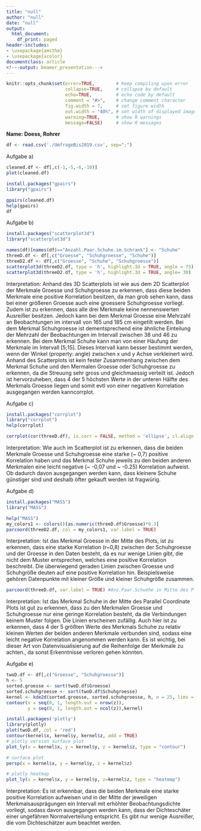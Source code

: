 ```yaml
---
title: "null"
author: "null"
date: "null"
output:
  html_document:
    df_print: paged
header-includes:
- \usepackage{amsthm}
- \usepackage{xcolor}
documentclass: article
<!---output: beamer_presentation--->
---
```






<!--- Below are global settings for knitr. You can override any of them by adding the changes to individual chunks --->

```r
knitr::opts_chunk$set(error=TRUE,        # Keep compiling upon error
                      collapse=TRUE,     # collapse by default
                      echo=TRUE,         # echo code by default
                      comment = "#>",    # change comment character
                      fig.width = 7,     # set figure width
                      out.width = "40%", # set width of displayed images
                      warning=TRUE,      # show R warnings
                      message=FALSE)     # show R messages
```


<!--- Solution Region --->
<style>
#solution {
  background-color: #8FBC8F;
  border-style: solid;
  border-color: blue;
  margin-left: 20px;
  margin-bottom: 15px;
  padding: 5px;
}
</style>



<!---**Wintersemester 2017 |Studiengang Data Science | Hochschule Darmstadt **--->




\theoremstyle{definition}
\newtheorem{auf}{Aufgabe}

\newcommand{\R}{{\sffamily R} }

\begin{centering}
%\vspace{-2 cm}
\Huge
{\bf ?bung 12}\\
\Large
Explorative Datenanalyse und Visualisierung\\
\normalsize
Wintersemester 2019\\
S. D?hler (FBMN, h\_da)\\
\end{centering}


\hrulefill

**Name: Doess, Rohrer**


\hrulefill

\setcounter{auf}{28} 

\begin{auf}
Arbeiten Sie weiter an dem Datensatz {\ttfamily UmfrageBis2019.csv} (s. Aufgabe 21).
\begin{itemize}
    \item[a)] Erzeugen Sie eine Scatterplotmatrix des gesamten Datensatzes (entfernen Sie ggf. irrelevante Merkmale). Experimentieren Sie auch mit der Funktion 'gpairs' aus dem gleichnamigen R-Paket. 
    \item[b)] Stellen Sie nun den 3-dimensionalen Datensatz der Merkmale Schuhgroesse, Groesse und Anzahl Schuhe als 3-dimensionalen scatterplot dar (Sie k?nnen dazu das Paket 'scatterplot3d' verwenden). Welche Einstellung der Parameter liefert eine aufschlussreiche Darstellung? Interpretieren Sie die Daten.
    \item[c)] Visualisieren Sie die Correlationsmatrix durch ein Correlogramm der Daten aus b) z.B. mithilfe der Pakete 'corrplot' und 'psych'. Interpetieren Sie die Ergebnisse.
    \item[d)] Stellen Sie die Daten aus b) durch einen parallelen Koordinaten-Plot dar. Interpretieren Sie diesen.
    \item[e)] Betrachten Sie nun die gemeinsame Verteilung von 'Groesse' und 'Schuhgroesse'. Sie sollen einen 2-dimensionalen Kerndichtesch?tzer der Daten visualisieren. Ein solcher ist beispielsweise im Paket 'MASS' implementiert.
    \begin{itemize}
    \item[i)] Stellen Sie einen H?henlinienplot des Sch?tzers zusammen mit den Originaldaten dar. 
    \item[ii)] Stellen Sie einen Graphen des Sch?tzers dar.
    \item[iii)] Stellen Sie eine heatmap des Sch?tzers dar.
    \end{itemize}
Interpretieren Sie die Ergebnisse.
\end{itemize}
Denken Sie bitte wie immer daran, die Parameter der Grafiken sorf?ltig zu w?hlen sowie sie sinnvoll zu beschriften (Titel, Achsen, etc)! 
\end{auf}


```r
df <- read.csv('./UmfrageBis2019.csv', sep=";")
```
Aufgabe a)
```r

cleaned.df <- df[,c(-1,-5,-6,-10)]
plot(cleaned.df)

install.packages("gpairs")
library("gpairs")

gpairs(cleaned.df)
help(gpairs)
df
```
Aufgabe b)
```r
install.packages("scatterplot3d")
library("scatterplot3d")

names(df)[names(df)=="Anzahl.Paar.Schuhe.im.Schrank"] <- "Schuhe"
threeD.df <- df[,c("Groesse", "Schuhgroesse", "Schuhe")]
threeD2.df <- df[,c("Groesse", "Schuhe", "Schuhgroesse")]
scatterplot3d(threeD2.df, type = 'h', highlight.3d = TRUE, angle = 75)
scatterplot3d(threeD2.df, type = 'h', highlight.3d = TRUE, angle= 30)
```

Interpretation: Anhand des 3D Scatterplots ist wie aus dem 2D Scatterplot der Merkmale Groesse und Schuhgroesse zu erkennen, dass diese beiden Merkmale eine positive Korrelation besitzen, da man grob sehen kann, dass bei einer größeren Groesse auch eine groessere Schuhgroesse vorliegt. Zudem ist zu erkennen, dass alle drei Merkmale keine nennenswerten Ausreißer besitzen. Jedoch kann bei dem Merkmal Groesse eine Mehrzahl an Beobachtungen im intervall von 165 und 185 cm eingetilt werden. Bei dem Merkmal Schuhgroesse ist dementsprechend eine ähnliche Einteilung der Mehrzahl der Beobachtungen im Intervall zwischen 38 und 46 zu erkennen. Bei dem Merkmal Schuhe kann man von einer Häufung der Merkmale im Intervall [5;15]. Dieses Intervall kann besser bestimmt werden, wenn der Winkel (property: angle) zwischen x und y Achse verkleinert wird. Anhand des Scatterplots ist kein fester Zusammenhang zwischen dem Merkmal Schuhe und den Mermalen Groesse oder Schuhgroesse zu erkennen, da die Streuung sehr gross und gleichmaessig verteilt ist. Jedoch ist hervorzuheben, dass 4 der 5 höchsten Werte in der unteren Hälfte des Merkmals Groesse liegen und somit evtl von einer negativen Korrelation ausgegangen werden kanncorrplot.

Aufgabe c)
```r
install.packages("corrplot")
library("corrplot")
help(corrplot)

corrplot(cor(threeD.df), is.corr = FALSE, method = 'ellipse', cl.align.text = 'l', tl.col = 'black')

```

Interpretation: Wie auch im Scatterplot ist zu erkennen, dass die beiden Merkmale Groesse und Schuhgroesse eine starke (~ 0,7) positive Korrelation haben und das Merkmal Schuhe jeweils zu den beiden anderen Merkmalen eine leicht negative (~ -0,07 und ~ -0.25) Korrelation aufweist. Ob dadurch davon ausgegangen werden kann, dass kleinere Schuhe günstiger sind und deshalb öfter gekauft werden ist fragwürig.

Aufgabe d)
```r
install.packages("MASS")
library("MASS")

help("MASS")
my_colors1 <- colors()[as.numeric(threeD.df$Groesse)*0.3]
parcoord(threeD2.df, col = my_colors1, var.label = TRUE)
```

Interpretation: Ist das Merkmal Groesse in der Mitte des Plots, ist zu erkennen, dass eine starke Korrelation (r~0,8) zwischen der Schuhgroesse und der Groesse in den Daten besteht, da es nur wenige Linien gibt, die nicht dem Muster entsprechen, welches eine positive Korrelation beschreibt. Die überwiegend geraden Linien zwischen Groesse und Schuhgröße deuten auf eine positive Korrelation hin. Beispielsweise gehören Datenpunkte mit kleiner Größe und kleiner Schuhgröße zusammen.
```r
parcoord(threeD.df, var.label = TRUE) #Anz.Paar.Schuehe in Mitte des Plots
```

Interpretation:
Ist das Merkmal Schuhe in der Mitte des Parallel Coordinate Plots ist gut zu erkennen, dass zu den Merkmalen Groesse und Schuhgroesse nur eine geringe Korrelation besteht, da die Verbindungen keinem Muster folgen. Die Linien erscheinen zufällig. Auch hier ist zu erkennen, dass 4 der 5 größten Werte des Merkmals Schuhe zu relativ kleinen Werten der beiden anderen Merkmale verbunden sind, sodass eine leicht negative Korrelation angenommen werden kann.
Es ist wichtig, bei dieser Art von Datenvisualisierung auf die Reihenfolge der Merkmale zu achten., da sonst Erkenntnisse verloren gehen könnten.

Aufgabe e)

```r
twoD.df <- df[,c("Groesse", "Schuhgroesse")]
h <- 5
sorted.groesse <- sort(twoD.df$Groesse)
sorted.schuhgroesse <- sort(twoD.df$Schuhgroesse)
kernel <- kde2d(sorted.groesse, sorted.schuhgroesse, h, n = 25, lims = c(range(twoD.df$Groesse), range(twoD.df$Schuhgroesse)))
contour(x = seq(0, 1, length.out = nrow(z)),
        y = seq(0, 1, length.out = ncol(z)),kernel)

install.packages('plotly')
library(plotly)
plot(twoD.df, col = 'red')
contour(kernel$x, kernel$y, kernel$z, add = TRUE)
# plotly version surface plot
plot_ly(x = kernel$x, y = kernel$y, z = kernel$z, type = "contour")
```
```r
# surface plot
persp(x = kernel$x, y = kernel$y, z = kernel$z)

# plotly heatmap
plot_ly(x = kernel$x, y = kernel$y, z=kernel$z, type = "heatmap")

```


Interpretation: Es ist erkennbar, dass die beiden Merkmale eine starke positive Korrelation aufweisen und in der Mitte der jeweiligen Merkmalsausprägungen ein Intervall mit erhöhter Beobachtungsdichte vorliegt, sodass davon ausgegangen werden kann, dass der Dichteschäter einer ungefähren Normalverteilung entspricht. Es gibt nur wenige Ausreißer, die vom Dichteschätzer aum beachtet werden.
\paragraph{Anmerkungen/Korrektur} <!---Hier schreibt der Tutor--->

\textcolor{gray}{\hrulefill}

